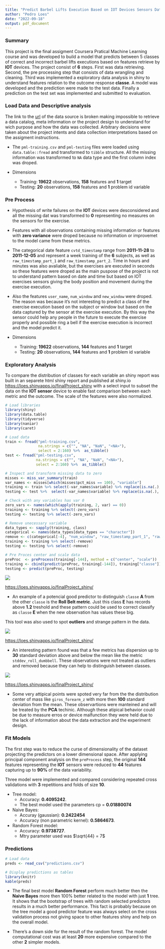 ```yaml
---
title: "Predict Barbel Lifts Execution Based on IOT Devices Sensors Data"
author: "Pedro Loes"
date: "2022-09-18"
output: pdf_document
---
```


### Summary

This project is the final assigment Coursera Pratical Machine Learning course and was developed to build a model that predicts between 5 classes of correct and incorrect barbel lifts executions based on features retrieve by __IOT__ devices. The project consist of __6__ steps. First was data retrieving. Second, the pre processing step that consists of data wrangling and cleaning. Third was implemented a exploratory data analysis in shiny to understand features relation to the outcome response __classe__. A model was developed and the prediction were made to the test data. Finally a prediction on the test set was implemented and submitted to evaluation.

### Load Data and Descriptive analysis

The link to the [url](http://groupware.les.inf.puc-rio.br/har) of the data source is broken making impossible to retrieve a data catalog, meta information or the project design to understand for wich purpose and how the data was collected. Arbitrary decisions were taken about the project intents and data collection interpretations based on the assigment instructions.

* The `pml-training.csv` and `pml-testing` files were loaded using `data.table::fread` and transformed to `tibble` structure.
All the missing information was transformed to `NA` data type and the first column index was droped.

* Dimensions
  - Training: __19622__ observations, __158__ features and __1__ target
  - Testing: __20__ observations, __158__ features and __1__ problem id variable

### Pre Process

* Hypothesis of write failures on the __IOT__ devices were desconsidered and all the missing dat was transformed to __0__ representing no measures on the sensors for the exercise.

* Features with all observations containing missing information or features with __zero variance__ were droped because no information or improvemet to the model came from these metrics.

* The categorical date feature `cvtd_timestamp` range from __2011-11-28__ to __2011-12-05__ and represent a week training of the __6__ subjects, as well as `raw_timestamp_part_1` and `raw_timestamp_part_2`. Time in hours and minutes was also avaliable, but the exercises are executed in seconds so these features were droped as the main puspose of the project is not to understand pattern based on date and time but based on IOT exercises sensors giving the body position and movement during the exercise execution. 

* Also the features `user_name`, `num_window` and `new_window` were droped. The reason was because it's not interesting to predict a class of the exercise execution based on the subject or window but based on the data captured by the sensor at the exercise execution. By this way the sensor could help any people in the future to execute the exercise properly and possible ring a bell if the exercise execution is incorrect and the model predict it.

* Dimensions
  - Training: __19622__ observations, __144__ features and __1__ target
  - Testing: __20__ observations, __144__ features and __1__ problem id variable

### Exploratory Analysis

To compare the distribution of classes for each variable an shiny report was built in an separete html shiny report and published at shiny.io [https://loes.shinyapps.io/finalProject_shiny](https://loes.shinyapps.io/finalProject_shiny/) with a select input to subset the data on the __IOT sensor__ device to enable fast comparison between each metric and the outcome. The scale of the features were also normalized. 

```r

# Load libraries
library(shiny)
library(data.table)
library(tidyverse)
library(naniar)
library(caret)

# Load data
train <- fread("pml-training.csv", 
               na.strings = c("", "NA", "NaN", "<NA>"),
               select = 2:160) %>%  as_tibble()
test <- fread("pml-testing.csv",
              na.strings = c("", "NA", "NaN", "<NA>"),
              select = 2:160) %>%  as_tibble()

# Inspect and transform missing data to zero
misses <- miss_var_summary(train)
var_names <- misses[which(misses$pct_miss == 100), "variable"]
training <- train %>% select(-var_names$variable) %>% replace(is.na(.), 0)
testing <- test %>%  select(-var_names$variable) %>% replace(is.na(.), 0)

# Check with any variables has var 0
zero_vars <- names(which(apply(training, 2, var) == 0))
training <- training %>% select(-zero_vars)
testing <- testing %>% select(-zero_vars)

# Remove unecessary variable
data_types <- sapply(training, class) 
categorical <- names(data_types[data_types == "character"])
remove <- c(categorical[-4], "num_window", "raw_timestamp_part_1", "raw_timestamp_part_2")
training <- training %>% select(-remove)
testing <- testing %>% select(-remove)

# Pre Proces center and scale data
preProc  <- preProcess(training[-144], method = c("center", "scale"))
training <- cbind(predict(preProc, training[-144]), training["classe"])
testing <- predict(preProc, testing)

```

![](roll_belt.png)

[https://loes.shinyapps.io/finalProject_shiny/](https://loes.shinyapps.io/finalProject_shiny/)

* An example of a potencial good predictor to distinguish `classe` __A__ from the other `classe` is the __Roll Belt metric__. Just this class __E__ has records above __1.2__ treshold and these pattern could be used to correct classify as `classe` __E__ when the new observation has values these big. 

This tool was also used to spot __outliers__ and strange pattern in the data.

![](std_roll_dumb.png)

[https://loes.shinyapps.io/finalProject_shiny/](https://loes.shinyapps.io/finalProject_shiny/)

* An interesting pattern found was that a few metrics has dispersion up to __30__ standard deviation above and below the mean like the metric `stddev_roll_dumbbell`. These observations were not treated as outliers and removed because they can help to distinguish between classes.

![](gyros.png)

[https://loes.shinyapps.io/finalProject_shiny/](https://loes.shinyapps.io/finalProject_shiny/)

* Some very attipical points were spoted very far from the the distribution center of mass like `giros_forearm_z` with more then __100__ standard deviation from the mean. These observartions were manteined and will be treated by the __PCA__ techinic. Although these atipical behavior could be due to measure erros or device malfunction they were held due to the lack of information about the data extraction and the experiment design.

### Fit Models

The first step was to reduce the curse of dimensionality of the dataset projecting the predictors on a lower dimensional space. After applying principal component analysis on the `preProcess` step, the original __144__ features representing the __IOT__ sensors were reduced to __44__ features capturing up to __90%__ of the data variability.

Three model were implemented and compared considering repeated cross validations with __3__ repetitions and folds of size __10__.

* Tree model:
  - Accuracy: __0.4095242__.
  - The best model used the parameters cp = __0.01880074__
  
* Naive Bayes:
  - Accuray (gaussian): __0.2422454__
  - Accuracy (non parametric kernel): __0.5864673__. 
  
* Random Forest model:
  - Accuracy: __0.9738727__.
  - Mtry parameter used was $\sqrt{44} = 7$

### Predictions

```r

# Load data
preds <- read_csv("predictions.csv")

# Display predictions as tables
library(knitr)
kable(preds)

```


* The final best model __Random Forest__ perform much better then the __Naive Bayes__ more then 100% better related to the model with just __1__ tree. It shows that the bootstrap of trees with random selected predictors results in a much better performance. This fact is probably because on the tree model a good predictor feature was always select on the cross validation process not giving space to other features shiny and help on the overall model.

* There's a down side for the result of the random forest. The model computational cost was at least __20__ more expensive compared to the other __2__ simpler models.

